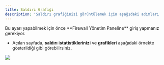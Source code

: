 ```yaml
---
title: Saldırı Grafiği
description: 'Saldırı grafiğinizi görüntülemek için aşağıdaki adımları takip edebilirsiniz.'
---
```


<Card title="Uyarı!" icon="circle-exclamation" href="/firewall/introduction" color="#CC0000">
  Bu ayarı yapabilmek için önce **Firewall Yönetim Paneline** giriş yapmanız gerekiyor.
</Card>

- Açılan sayfada, **saldırı istatistiklerinizi** ve **grafikleri** aşağıdaki örnekte gösterildiği gibi görebilirsiniz.

<Frame>
  <img src="https://media.discordapp.net/attachments/1241501215410491442/1253392338315903056/image.png?ex=6675b014&is=66745e94&hm=8fba34f5082b463f97b99877ed15da4c4fad1171536efbe3ef19528de2e5ad3b&=&format=webp&quality=lossless&width=460&height=173" />
</Frame>
